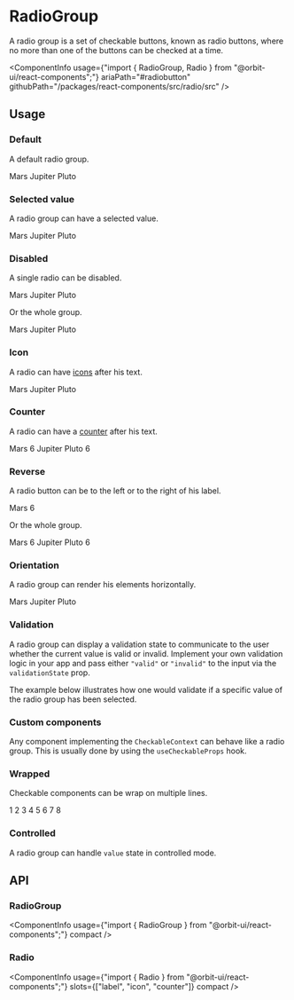 
<Meta
    title="Components/RadioGroup"
    id="radio-group"
/>

# RadioGroup

<Tagline>A radio group is a set of checkable buttons, known as radio buttons, where no more than one of the buttons can be checked at a time.</Tagline>

<ComponentInfo
    usage={"import { RadioGroup, Radio } from \"@orbit-ui/react-components\";"}
    ariaPath="#radiobutton"
    githubPath="/packages/react-components/src/radio/src"
/>

## Usage

### Default

A default radio group.

<Preview>
    <Story name="default">
        <RadioGroup>
            <Radio value="mars">Mars</Radio>
            <Radio value="jupiter">Jupiter</Radio>
            <Radio value="pluto">Pluto</Radio>
        </RadioGroup>
    </Story>
</Preview>

### Selected value

A radio group can have a selected value.

<Preview>
    <Story name="selected">
        <RadioGroup defaultValue="jupiter">
            <Radio value="mars">Mars</Radio>
            <Radio value="jupiter">Jupiter</Radio>
            <Radio value="pluto">Pluto</Radio>
        </RadioGroup>
    </Story>
</Preview>

### Disabled

A single radio can be disabled.

<Preview>
    <Story name="disabled radio">
        <RadioGroup>
            <Radio disabled value="mars">Mars</Radio>
            <Radio value="jupiter">Jupiter</Radio>
            <Radio value="pluto">Pluto</Radio>
        </RadioGroup>
    </Story>
</Preview>

Or the whole group.

<Preview>
    <Story name="disabled group">
        <RadioGroup disabled>
            <Radio value="mars">Mars</Radio>
            <Radio value="jupiter">Jupiter</Radio>
            <Radio value="pluto">Pluto</Radio>
        </RadioGroup>
    </Story>
</Preview>

### Icon

A radio can have [icons](?path=/docs/icon-gallery--page) after his text.

<Preview>
    <Story name="icon">
        <RadioGroup>
            <Radio value="mars">
                <Text>Mars</Text>
                <LightbulbIcon />
            </Radio>
            <Radio value="jupiter">Jupiter</Radio>
            <Radio value="pluto">Pluto</Radio>
        </RadioGroup>
    </Story>
</Preview>

### Counter

A radio can have a [counter](?path=/docs/counter--default-story) after his text.

<Preview>
    <Story name="counter">
        <RadioGroup>
            <Radio value="mars">
                <Text>Mars</Text>
                <Counter>6</Counter>
            </Radio>
            <Radio value="jupiter">Jupiter</Radio>
            <Radio value="pluto">
                <Text>Pluto</Text>
                <Counter>6</Counter>
            </Radio>
        </RadioGroup>
    </Story>
</Preview>

### Reverse

A radio button can be to the left or to the right of his label.

<Preview>
    <Story name="reverse radio">
        <Radio reverse value="mars">
            <Text>Mars</Text>
            <LightbulbIcon />
            <Counter>6</Counter>
        </Radio>
    </Story>
</Preview>

Or the whole group.

<Preview>
    <Story name="reverse group">
        <RadioGroup reverse>
            <Radio value="mars">
                <Text>Mars</Text>
                <LightbulbIcon />
                <Counter>6</Counter>
            </Radio>
            <Radio value="jupiter">Jupiter</Radio>
            <Radio value="pluto">
                <Text>Pluto</Text>
                <Counter variant="divider">6</Counter>
            </Radio>
        </RadioGroup>
    </Story>
</Preview>

### Orientation

A radio group can render his elements horizontally.

<Preview>
    <Story name="orientation">
        <RadioGroup orientation="horizontal">
            <Radio value="mars">Mars</Radio>
            <Radio value="jupiter">Jupiter</Radio>
            <Radio value="pluto">Pluto</Radio>
        </RadioGroup>
    </Story>
</Preview>

### Validation

A radio group can display a validation state to communicate to the user whether the current value is valid or invalid. Implement your own validation logic in your app and pass either `"valid"` or `"invalid"` to the input via the `validationState` prop.

The example below illustrates how one would validate if a specific value of the radio group has been selected.

<Preview filePath="/radio/docs/ValueSelectedValidation" />

### Custom components

Any component implementing the `CheckableContext` can behave like a radio group. This is usually done by using the `useCheckableProps` hook.

<Preview filePath="/radio/docs/CustomGroup" />

### Wrapped

Checkable components can be wrap on multiple lines.

<Preview>
    <Story name="wrap toggle buttons">
        <Div width="200px">
            <RadioGroup wrap gap={2} orientation="horizontal">
                <ToggleButton value="1" variant="secondary" shape="circular">1</ToggleButton>
                <ToggleButton value="2" variant="secondary" shape="circular">2</ToggleButton>
                <ToggleButton value="3" variant="secondary" shape="circular">3</ToggleButton>
                <ToggleButton value="4" variant="secondary" shape="circular">4</ToggleButton>
                <ToggleButton value="5" variant="secondary" shape="circular">5</ToggleButton>
                <ToggleButton value="6" variant="secondary" shape="circular">6</ToggleButton>
                <ToggleButton value="7" variant="secondary" shape="circular">7</ToggleButton>
                <ToggleButton value="8" variant="secondary" shape="circular">8</ToggleButton>
            </RadioGroup>
        </Div>
    </Story>
</Preview>

### Controlled

A radio group can handle `value` state in controlled mode.

<Preview filePath="/radio/docs/ControlledRadioGroup" />

## API

### RadioGroup

<ComponentInfo
    usage={"import { RadioGroup } from \"@orbit-ui/react-components\";"}
    compact
/>

<ArgsTable of={InnerRadioGroup} sort="alpha" />

### Radio

<ComponentInfo
    usage={"import { Radio } from \"@orbit-ui/react-components\";"}
    slots={["label", "icon", "counter"]}
    compact
/>

<ArgsTable of={InnerRadio} sort="alpha" />
